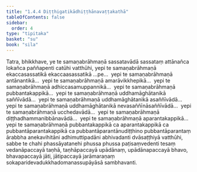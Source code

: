 ```yaml
---
title: "1.4.4 Diṭṭhigatikādhiṭṭhānavaṭṭakathā"
tableOfContents: false
sidebar:
  order: 4
type: "tipitaka"
basket: "su"
book: "sila"
---
```



<DynamicBreadcrumb />

<Division number="144" book="sila">

<Paragraph number="217" book="sila">
Tatra, bhikkhave, ye te samaṇabrāhmaṇā sassatavādā sassataṃ attānañca lokañca paññapenti catūhi vatthūhi, yepi te samaṇabrāhmaṇā ekaccasassatikā ekaccaasassatikā …pe…  yepi te samaṇabrāhmaṇā antānantikā…  yepi te samaṇabrāhmaṇā amarāvikkhepikā…  yepi te samaṇabrāhmaṇā adhiccasamuppannikā…  yepi te samaṇabrāhmaṇā pubbantakappikā…  yepi te samaṇabrāhmaṇā uddhamāghātanikā saññīvādā…  yepi te samaṇabrāhmaṇā uddhamāghātanikā asaññīvādā…  yepi te samaṇabrāhmaṇā uddhamāghātanikā nevasaññīnāsaññīvādā…  yepi te samaṇabrāhmaṇā ucchedavādā…  yepi te samaṇabrāhmaṇā diṭṭhadhammanibbānavādā…  yepi te samaṇabrāhmaṇā aparantakappikā…  yepi te samaṇabrāhmaṇā pubbantakappikā ca aparantakappikā ca pubbantāparantakappikā ca pubbantāparantānudiṭṭhino pubbantāparantaṃ ārabbha anekavihitāni adhimuttipadāni abhivadanti dvāsaṭṭhiyā vatthūhi, sabbe te chahi phassāyatanehi phussa phussa paṭisaṃvedenti tesaṃ vedanāpaccayā taṇhā, taṇhāpaccayā upādānaṃ, upādānapaccayā bhavo, bhavapaccayā jāti, jātipaccayā jarāmaraṇaṃ sokaparidevadukkhadomanassupāyāsā sambhavanti.
</Paragraph>
</Division>